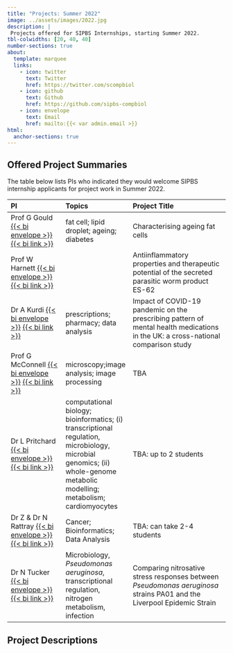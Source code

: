 ```yaml
---
title: "Projects: Summer 2022"
image: ../assets/images/2022.jpg
description: |
 Projects offered for SIPBS Internships, starting Summer 2022.
tbl-colwidths: [20, 40, 40]
number-sections: true
about:
  template: marquee
  links:
    - icon: twitter
      text: Twitter
      href: https://twitter.com/scompbiol
    - icon: github
      text: Github
      href: https://github.com/sipbs-compbiol
    - icon: envelope
      text: Email
      href: mailto:{{< var admin.email >}}
html:
  anchor-sections: true
---
```


## Offered Project Summaries

The table below lists PIs who indicated they would welcome SIPBS internship applicants for project work in Summer 2022.

| PI                                                                                                                                                  | Topics                                                                                                                                                                     | Project Title                                                                                                                    |
|:-----------------|:---------------------|:-------------------------------|
| Prof G Gould [{{< bi envelope >}}](mailto:gwyn.gould@strath.ac.uk) [{{< bi link >}}](https://www.strath.ac.uk/staff/gouldgwynprofessor/)            | fat cell; lipid droplet; ageing; diabetes                                                                                                                                  | Characterising ageing fat cells                                                                                                  |
| Prof W Harnett [{{< bi envelope >}}](mailto:w.harnett@strath.ac.uk) [{{< bi link >}}](https://www.strath.ac.uk/staff/harnettwilliamprof/)           |                                                                                                                                                                            | Antiinflammatory properties and therapeutic potential of the secreted parasitic worm product ES-62                               |
| Dr A Kurdi [{{< bi envelope >}}](mailto:amanj.baker@strath.ac.uk) [{{< bi link >}}](https://www.strath.ac.uk/staff/bakeramanjmr/)                   | prescriptions; pharmacy; data analysis                                                                                                                                     | Impact of COVID-19 pandemic on the prescribing pattern of mental health medications in the UK: a cross-national comparison study |
| Prof G McConnell [{{< bi envelope >}}](mailto:g.mcconnell@strath.ac.uk) [{{< bi link >}}](https://www.strath.ac.uk/staff/mcconnellgailprof/)        | microscopy;image analysis; image processing                                                                                                                                | TBA                                                                                                                              |
| Dr L Pritchard [{{< bi envelope >}}](mailto:leighton.pritchard@strath.ac.uk) [{{< bi link >}}](https://www.strath.ac.uk/staff/pritchardleightondr/) | computational biology; bioinformatics; (i) transcriptional regulation, microbiology, microbial genomics; (ii) whole-genome metabolic modelling; metabolism; cardiomyocytes | TBA: up to 2 students                                                                                                            |
| Dr Z & Dr N Rattray [{{< bi envelope >}}](mailto:zahra.rattray@strath.ac.uk) [{{< bi link >}}](https://www.strath.ac.uk/staff/rattrayzahradr/)      | Cancer; Bioinformatics; Data Analysis                                                                                                                                      | TBA: can take 2-4 students                                                                                                       |
| Dr N Tucker [{{< bi envelope >}}](mailto:nick.tucker@strath.ac.uk) [{{< bi link >}}](https://www.strath.ac.uk/staff/tuckernicholasdr/)              | Microbiology, *Pseudomonas aeruginosa*, transcriptional regulation, nitrogen metabolism, infection                                                                         | Comparing nitrosative stress responses between *Pseudomonas aeruginosa* strains PA01 and the Liverpool Epidemic Strain           |

## Project Descriptions
